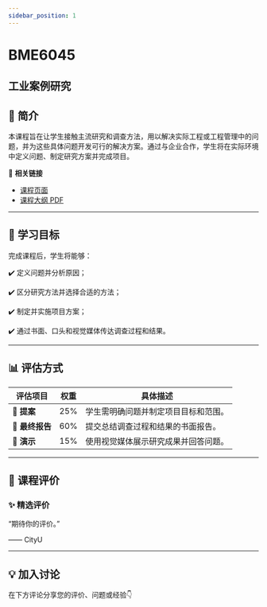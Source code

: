 ```yaml
---
sidebar_position: 1
---
```


# BME6045
## 工业案例研究

## **📘 简介**
本课程旨在让学生接触主流研究和调查方法，用以解决实际工程或工程管理中的问题，并为这些具体问题开发可行的解决方案。通过与企业合作，学生将在实际环境中定义问题、制定研究方案并完成项目。

🔗 **相关链接**
- [课程页面](https://www.cityu.edu.hk/catalogue/pg/202425/course/BME6045.htm)
- [课程大纲 PDF](https://www.cityu.edu.hk/catalogue/pg/202425/course/BME6045.pdf)

---

## **🎯 学习目标**

完成课程后，学生将能够：

✔️ 定义问题并分析原因；

✔️ 区分研究方法并选择合适的方法；

✔️ 制定并实施项目方案；

✔️ 通过书面、口头和视觉媒体传达调查过程和结果。

---

## **📊 评估方式**

| **评估项目**          | **权重** | **具体描述**                                                                                       |
|----------------------|---------|---------------------------------------------------------------------------------------------------|
| **📄 提案**           | 25%     | 学生需明确问题并制定项目目标和范围。                                                               |
| **📄 最终报告**        | 60%     | 提交总结调查过程和结果的书面报告。                                                                 |
| **📄 演示**           | 15%     | 使用视觉媒体展示研究成果并回答问题。                                                               |

---

## **💬 课程评价**

### ✨ **精选评价**
<div className={commentStyles.commentBox}>
    <p className={commentStyles.commentText}>
        “期待你的评价。”
    </p>
    <p className={commentStyles.commentAuthor}>—— CityU</p>
</div>

---

## **💡 加入讨论**

在下方评论分享您的评价、问题或经验👇
<Utterances />